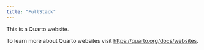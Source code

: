 ```yaml
---
title: "FullStack"
---
```


This is a Quarto website.

To learn more about Quarto websites visit <https://quarto.org/docs/websites>.
